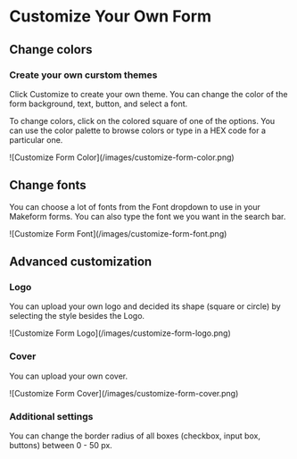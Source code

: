 # Customize Your Own Form

## Change colors

### Create your own curstom themes

Click <span className="text-cyan-500 font-bold bg-cyan-100 px-2 py-1 rounded">Customize</span>
to create your own theme. You can change the color of the form background, text, button, and select a font.

To change colors, click on the colored square of one of the options. You can use the color palette to browse
colors or type in a HEX code for a particular one.

<div className="shadow-2xl mt-12">
  ![Customize Form Color](/images/customize-form-color.png)
</div>

## Change fonts

You can choose a lot of fonts from the Font dropdown to use in your Makeform forms.
You can also type the font we you want in the search bar.

<div className="shadow-2xl mt-12">
  ![Customize Form Font](/images/customize-form-font.png)
</div>

## Advanced customization

### Logo

You can upload your own logo and decided its shape (square or circle) by selecting the style besides the Logo.

<div className="shadow-2xl mt-12">
  ![Customize Form Logo](/images/customize-form-logo.png)
</div>

### Cover

You can upload your own cover.

<div className="shadow-2xl mt-12">
  ![Customize Form Cover](/images/customize-form-cover.png)
</div>

### Additional settings

You can change the border radius of all boxes (checkbox, input box, buttons) between 0 - 50 px.
